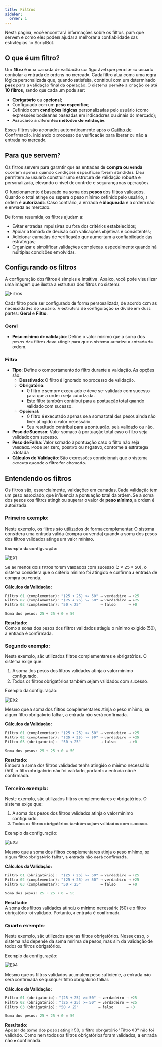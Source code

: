 ```yaml
---
title: Filtros
sidebar:
  order: 1
---
```



Nesta página, você encontrará informações sobre os filtros, para que servem e como eles podem ajudar a melhorar a confiabilidade das estratégias no ScriptBot.

## O que é um filtro?

Um **filtro** é uma camada de validação configurável que permite ao usuário controlar a entrada de ordens no mercado. Cada filtro atua como uma regra lógica personalizada que, quando satisfeita, contribui com um determinado **peso** para a validação final da operação. O sistema permite a criação de até **10 filtros**, sendo que cada um pode ser:

- **Obrigatório** ou **opcional**;
- Configurado com um **peso específico**;
- Definido com **condições lógicas** personalizadas pelo usuário (como expressões booleanas baseadas em indicadores ou sinais do mercado);
- Associado a diferentes **métodos de validação**.

Esses filtros são acionados automaticamente após o [Gatilho de Confirmação](/conditions/triggers), iniciando o processo de verificação para liberar ou não a entrada no mercado.

## Para que servem?

Os filtros servem para garantir que as entradas de **compra ou venda** ocorram apenas quando condições específicas forem atendidas. Eles permitem ao usuário construir uma estrutura de validação robusta e personalizada, elevando o nível de controle e segurança nas operações.

O funcionamento é baseado na soma dos **pesos** dos filtros validados. Quando o total atinge ou supera o peso mínimo definido pelo usuário, a ordem é **autorizada**. Caso contrário, a entrada é **bloqueada** e a ordem não é enviada ao mercado.

De forma resumida, os filtros ajudam a:

- Evitar entradas impulsivas ou fora dos critérios estabelecidos;
- Apoiar a tomada de decisão com validações objetivas e consistentes;
- Adicionar camadas de verificação que aumentam a confiabilidade das estratégias;
- Organizar e simplificar validações complexas, especialmente quando há múltiplas condições envolvidas.

## Configurando os filtros

A configuração dos filtros é simples e intuitiva. Abaixo, você pode visualizar uma imagem que ilustra a estrutura dos filtros no sistema:

<ImgFrame>![Filtros](@src/assets/Filters.png)</ImgFrame>

Cada filtro pode ser configurado de forma personalizada, de acordo com as necessidades do usuário. A estrutura de configuração se divide em duas partes: **Geral** e **Filtro**.

### Geral

- **Peso mínimo de validação**: Define o valor mínimo que a soma dos pesos dos filtros deve atingir para que o sistema autorize a entrada da ordem.

### Filtro

- **Tipo**: Define o comportamento do filtro durante a validação. As opções são:
  - **Desativado**: O filtro é ignorado no processo de validação.
  - **Obrigatório**:
    - O filtro é sempre executado e deve ser validado com sucesso para que a ordem seja autorizada.
    - Este filtro também contribui para a pontuação total quando validado com sucesso.
  - **Opcional**:
    - O filtro é executado apenas se a soma total dos pesos ainda não tiver atingido o valor necessário.
    - Seu resultado contribui para a pontuação, seja validado ou não.
- **Peso de Sucesso**: Valor somado à pontuação total caso o filtro seja validado com sucesso.
- **Peso de Falha**: Valor somado à pontuação caso o filtro não seja validado. Pode ser zero, positivo ou negativo, conforme a estratégia adotada.
- **Cálculos de Validação**: São expressões condicionais que o sistema executa quando o filtro for chamado.

## Entendendo os filtros

Os filtros são, essencialmente, validações em camadas. Cada validação tem um peso associado, que influencia a pontuação total da ordem. Se a soma dos pesos dos filtros atingir ou superar o valor do **peso mínimo**, a ordem é autorizada.

### Primeiro exemplo:

Neste exemplo, os filtros são utilizados de forma complementar. O sistema considera uma entrada válida (compra ou venda) quando a soma dos pesos dos filtros validados atinge um valor mínimo.

Exemplo da configuração:

<ImgFrame>![EX1](@src/assets/FilterEx01.png)</ImgFrame>

Se ao menos dois filtros forem validados com sucesso (2 × 25 = 50), o sistema considera que o critério mínimo foi atingido e confirma a entrada de compra ou venda.

**Cálculos da Validação:**

```js
Filtro 01 (complementar): "(25 + 25) >= 50" → verdadeiro → +25
Filtro 02 (complementar): "(25 + 25) >= 50" → verdadeiro → +25
Filtro 03 (complementar): "50 < 25"         → falso      → +0

Soma dos pesos: 25 + 25 + 0 = 50
```

**Resultado:**  
Como a soma dos pesos dos filtros validados atingiu o mínimo exigido (50), a entrada é confirmada.

### Segundo exemplo:

Neste exemplo, são utilizados filtros complementares e obrigatórios. O sistema exige que:

1. A soma dos pesos dos filtros validados atinja o valor mínimo configurado.
2. Todos os filtros obrigatórios também sejam validados com sucesso.

Exemplo da configuração:

<ImgFrame>![EX2](@src/assets/FilterEx02.png)</ImgFrame>

Mesmo que a soma dos filtros complementares atinja o peso mínimo, se algum filtro obrigatório falhar, a entrada não será confirmada.

**Cálculos da Validação:**

```js
Filtro 01 (complementar): "(25 + 25) >= 50" → verdadeiro → +25
Filtro 02 (complementar): "(25 + 25) >= 50" → verdadeiro → +25
Filtro 03 (obrigatório):  "50 < 25"         → falso      → +0

Soma dos pesos: 25 + 25 + 0 = 50
```

**Resultado:**  
Embora a soma dos filtros validados tenha atingido o mínimo necessário (50), o filtro obrigatório não foi validado, portanto a entrada não é confirmada.

### Terceiro exemplo:

Neste exemplo, são utilizados filtros complementares e obrigatórios. O sistema exige que:

1. A soma dos pesos dos filtros validados atinja o valor mínimo configurado.
2. Todos os filtros obrigatórios também sejam validados com sucesso.

Exemplo da configuração:

<ImgFrame>![EX3](@src/assets/FilterEx03.png)</ImgFrame>

Mesmo que a soma dos filtros complementares atinja o peso mínimo, se algum filtro obrigatório falhar, a entrada não será confirmada.

**Cálculos da Validação:**

```js
Filtro 01 (obrigatório):  "(25 + 25) >= 50" → verdadeiro → +25
Filtro 02 (complementar): "(25 + 25) >= 50" → verdadeiro → +25
Filtro 03 (complementar): "50 < 25"         → falso      → +0

Soma dos pesos: 25 + 25 + 0 = 50
```

**Resultado:**  
A soma dos filtros validados atingiu o mínimo necessário (50) e o filtro obrigatório foi validado. Portanto, a entrada é confirmada.

### Quarto exemplo:

Neste exemplo, são utilizados apenas filtros obrigatórios. Nesse caso, o sistema não depende da soma mínima de pesos, mas sim da validação de todos os filtros obrigatórios.

Exemplo da configuração:

<ImgFrame>![EX4](@src/assets/FilterEx04.png)</ImgFrame>

Mesmo que os filtros validados acumulem peso suficiente, a entrada não será confirmada se qualquer filtro obrigatório falhar.

**Cálculos da Validação:**

```js
Filtro 01 (obrigatório): "(25 + 25) >= 50" → verdadeiro → +25
Filtro 02 (obrigatório): "(25 + 25) >= 50" → verdadeiro → +25
Filtro 03 (obrigatório): "50 < 25"         → falso      → +0

Soma dos pesos: 25 + 25 + 0 = 50
```

**Resultado:**  
Apesar da soma dos pesos atingir 50, o filtro obrigatório "Filtro 03" não foi validado. Como nem todos os filtros obrigatórios foram validados, a entrada não é confirmada.
